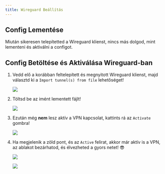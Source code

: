 ```yaml
---
title: Wireguard Beállítás
---
```



## Config Lementése

Miután sikeresen telepítetted a Wireguard klienst, nincs más dolgod, mint lementeni és aktiválni a configot.

## Config Betöltése és Aktiválása Wireguard-ban

<Steps>

1. Vedd elő a korábban feltelepített és megnyitott Wireguard klienst, majd választd ki a `Import tunnel(s) from file` lehetőséget!

	![](./src/assets/wg1.png)

2. Töltsd be az imént lementett fájlt!

	![](./src/assets/wg-import.png)

3. Ezután még **nem** lesz aktív a VPN kapcsolat, kattints rá az `Activate` gombra!

	![](./src/assets/wg2.png)

4. Ha megjelenik a zöld pont, és az `Active` felirat, akkor már aktív is a VPN, az ablakot bezárhatod, és élvezheted a gyors netet! 😎

	![](./src/assets/wg3.png)

	![](./src/assets/wg4.png)

</Steps>
